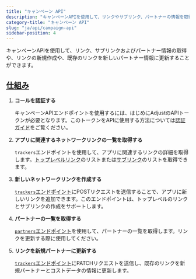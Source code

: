 ```yaml
---
title: "キャンペーン API"
description: "キャンペーンAPIを使用して、リンクやサブリンク、パートナーの情報を取得します。"
category-title: "キャンペーン API"
slug: "ja/api/campaign-api"
sidebar-position: 4
---
```


キャンペーンAPIを使用して、リンク、サブリンクおよびパートナー情報の取得や、リンクの新規作成や、既存のリンクを新しいパートナー情報に更新することができます。

## [仕組み](how-it-works)

1. **コールを認証する**

   キャンペーンAPIエンドポイントを使用するには、はじめにAdjustのAPIトークンが必要となります。このトークンをAPIに使用する方法については[認証ガイド](/en/api/campaign-api/authentication)をご覧ください。

2. **アプリに関連するネットワークリンクの一覧を取得する**

   `trackers`エンドポイントを使用して、アプリに関連するリンクの詳細を取得します。[トップレベルリンク](/en/api/campaign-api/get-links)のリストまたは[サブリンク](/en/api/campaign-api/get-sublinks)のリストを取得できます。

3. **新しいネットワークリンクを作成する**

   [`trackers`エンドポイント](/en/api/campaign-api/create-link)にPOSTリクエストを送信することで、アプリに新しいリンクを追加できます。このエンドポイントは、トップレベルのリンクとサブリンクの作成をサポートします。

4. **パートナーの一覧を取得する**

   [`partners`エンドポイント](/en/api/campaign-api/get-partners)を使用して、パートナーの一覧を取得します。リンクを更新する際に使用してください。

5. **リンクを新規パートナーに更新する**

   [`trackers`エンドポイント](/en/api/campaign-api/update-link)にPATCHリクエストを送信し、既存のリンクを新規パートナーとコストデータの情報に更新します。
